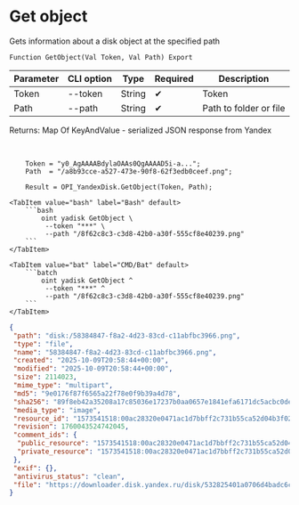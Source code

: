 ﻿---
sidebar_position: 3
description: Get object and other functions to work with Yandex Disk in the Open Integration Package, a free open-source integration library for 1C:Enterprise 8, OneScript and CLI
keywords: [1C, 1С, 1С:Enterprise, 1С:Enterprise 8.3, API, Integration, Services, Exchange, OneScript, CLI, Yandex Disk]
---


# Get object
 Gets information about a disk object at the specified path



`Function GetObject(Val Token, Val Path) Export`

  | Parameter | CLI option | Type | Required | Description |
  |-|-|-|-|-|
  | Token | --token | String | &#x2714; | Token |
  | Path | --path | String | &#x2714; | Path to folder or file |

  
  Returns:  Map Of KeyAndValue - serialized JSON response from Yandex

<br/>



```bsl title="1C:Enterprise/OneScript code example"
    Token = "y0_AgAAAABdylaOAAs0QgAAAAD5i-a...";
    Path  = "/a8b93cce-a527-473e-90f8-62f3edb0ceef.png";

    Result = OPI_YandexDisk.GetObject(Token, Path);
```
 

 <Tabs>
  
    <TabItem value="bash" label="Bash" default>
        ```bash
            oint yadisk GetObject \
             --token "***" \
             --path "/8f62c8c3-c3d8-42b0-a30f-555cf8e40239.png"
        ```
    </TabItem>
  
    <TabItem value="bat" label="CMD/Bat" default>
        ```batch
            oint yadisk GetObject ^
             --token "***" ^
             --path "/8f62c8c3-c3d8-42b0-a30f-555cf8e40239.png"
        ```
    </TabItem>
</Tabs>


```json title="Result"
{
 "path": "disk:/58384847-f8a2-4d23-83cd-c11abfbc3966.png",
 "type": "file",
 "name": "58384847-f8a2-4d23-83cd-c11abfbc3966.png",
 "created": "2025-10-09T20:58:44+00:00",
 "modified": "2025-10-09T20:58:44+00:00",
 "size": 2114023,
 "mime_type": "multipart",
 "md5": "9e0176f87f6565a22f78e0f9b39a4d78",
 "sha256": "89f8eb42a35208a17c85036e17237b0aa0657e1841efa6171dc5acbc0dea9e18",
 "media_type": "image",
 "resource_id": "1573541518:00ac28320e0471ac1d7bbff2c731b55ca52d04b3f02dd322791403385e2ae262",
 "revision": 1760043524742045,
 "comment_ids": {
  "public_resource": "1573541518:00ac28320e0471ac1d7bbff2c731b55ca52d04b3f02dd322791403385e2ae262",
  "private_resource": "1573541518:00ac28320e0471ac1d7bbff2c731b55ca52d04b3f02dd322791403385e2ae262"
 },
 "exif": {},
 "antivirus_status": "clean",
 "file": "https://downloader.disk.yandex.ru/disk/532825401a0706d4badc6c54bfc5fda0b89c393007dbb9d04da600a91afadb3d/68e85a45/Kdpe3dFisZLPovVA4r-aBmpkby3AOQiLsayEHYapOMw2ylFGSbZZrsWtGPTvHxG_-QDrqSGFBOOsS3b3gKT1zA%3D%3D?uid=1573541518&filename=58384847-f8a2-4d23-83cd-c11abfbc3966.png&disposition=attachment&hash=&limit=0&content_type=multipart&owner_uid=1573541518&fsize=2114023&hid=03d7263840468e281bd0b238a26e7d0d&media_type=image&tknv=v3&etag=9e0176f87f6565a22f78e0f9b39a4d78"
}
```
